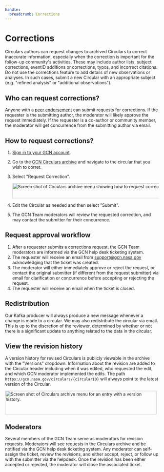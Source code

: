 ```yaml
---
handle:
  breadcrumb: Corrections
---
```



# Corrections

Circulars authors can request changes to archived Circulars to correct inaccurate information, especially when the correction is important for the follow-up community's activities. These may include author lists, subject corrections, eventID additions or corrections, typos, and incorrect citations. Do not use the corrections feature to add details of new observations or analyses. In such cases, submit a new Circular with an appropriate subject (e.g. "refined analysis" or "additional observations").

## Who can request corrections?

Anyone with a [peer endorsement](/docs/circulars/submitting#to-request-a-peer-endorsement) can submit requests for corrections. If the requester is the submitting author, the moderator will likely approve the request immediately. If the requester is a co-author or community member, the moderator will get concurrence from the submitting author via email.

## How to request corrections?

1. [Sign in to your GCN account](/login).
2. Go to the [GCN Circulars archive](/circulars) and navigate to the circular that you wish to corret.
3. Select "Request Correction".

   <img
     src={requestbuttonscreenshot}
     alt="Screen shot of Circulars archive menu showing how to request corrections."
     width="530"
     height="49"
     className="height-auto"
   />

4. Edit the Circular as needed and then select "Submit".
5. The GCN Team moderators will review the requested correction, and may contact the submitter for their concurrence.

## Request approval workflow

1. After a requester submits a corrections request, the GCN Team moderators are informed via the GCN help desk ticketing system.
2. The requester will receive an email from support@gcn.nasa.gov acknowledging that the ticket was created.
3. The moderator will either immediately approve or reject the request, or contact the original submitter (if different from the request submitter) via email for clarification or concurrence before accepting or rejecting the request.
4. The requester will receive an email when the ticket is closed.

## Redistribution

Our Kafka producer will always produce a new message whenever a change is made to a circular. We may also redistribute the circular via email. This is up to the discretion of the reviewer, determined by whether or not there is a significant update to anything related to the data in the circular.

## View the revision history

A version history for revised Circulars is publicly viewable in the archive with the "Versions" dropdown. Information about the revision are added to the Circular header including when it was edited, who requested the edit, and which GCN moderator implemented the edits. The path `https://gcn.nasa.gov/circulars/{circularID}` will always point to the latest version of the Circular.

<img
  src={versionbuttonscreenshot}
  alt="Screen shot of Circulars archive menu for an entry with a version history."
  width="496"
  height="77"
  className="height-auto"
/>

## Moderators

Several members of the GCN Team serve as moderators for revision requests. Moderators will see requests in the Circulars archive and be notified via the GCN help desk ticketing system. Any moderator can self-assign the ticket, review the revisions, and either accept, reject, or follow up with the submitter via the helpdesk. Once the revision has been either accepted or rejected, the moderator will close the associated ticket.

